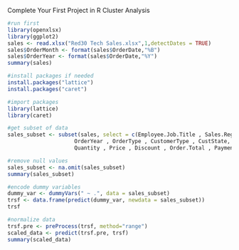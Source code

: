 Complete Your First Project in R
Cluster Analysis

```{r}
#run first
library(openxlsx)
library(ggplot2)
sales <- read.xlsx("Red30 Tech Sales.xlsx",1,detectDates = TRUE)
sales$OrderMonth <- format(sales$OrderDate,"%B")
sales$OrderYear <- format(sales$OrderDate,"%Y")
summary(sales)
```

```{r}
#install packages if needed
install.packages("lattice")
install.packages("caret")
```


```{r}
#import packages
library(lattice)
library(caret)
```

```{r}
#get subset of data
sales_subset <- subset(sales, select = c(Employee.Job.Title , Sales.Region , OrderMonth,
                     OrderYear , OrderType , CustomerType , CustState, ProdCategory, 
                     Quantity , Price , Discount , Order.Total , Payment.Plan, Payment.Status))
```

```{r}
#remove null values
sales_subset <- na.omit(sales_subset)
summary(sales_subset)
```


```{r}
#encode dummy variables
dummy_var <- dummyVars(" ~ .", data = sales_subset)
trsf <- data.frame(predict(dummy_var, newdata = sales_subset))
trsf
```


```{r}
#normalize data
trsf.pre <- preProcess(trsf, method="range")
scaled_data <- predict(trsf.pre, trsf)
summary(scaled_data)
```

